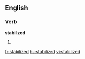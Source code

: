 
==English==

===Verb===
'''stabilized'''

# {{past of|[[stabilize]]}}

[[fr:stabilized]]
[[hu:stabilized]]
[[vi:stabilized]]